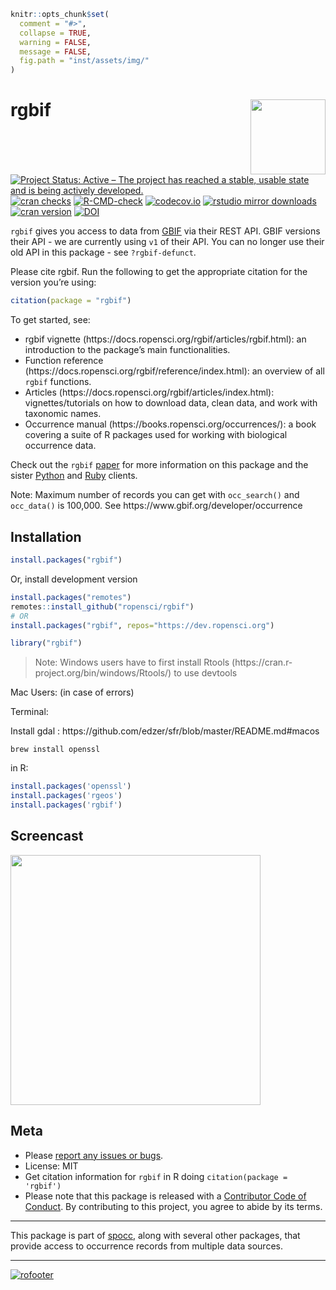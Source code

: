 <!-- README.md is generated from README.Rmd. Please edit that file and knit -->

```r
knitr::opts_chunk$set(
  comment = "#>",
  collapse = TRUE,
  warning = FALSE,
  message = FALSE,
  fig.path = "inst/assets/img/"
)
```

# rgbif <img src="man/figures/logo.png" align="right" alt="" width="120">

[![Project Status: Active – The project has reached a stable, usable state and is being actively developed.](https://www.repostatus.org/badges/latest/active.svg)](https://www.repostatus.org/#active)
[![cran checks](https://cranchecks.info/badges/worst/rgbif)](https://cranchecks.info/pkgs/rgbif)
[![R-CMD-check](https://github.com/ropensci/rgbif/workflows/R-CMD-check/badge.svg)](https://github.com/ropensci/rgbif/actions/)
[![codecov.io](https://codecov.io/github/ropensci/rgbif/coverage.svg?branch=master)](https://codecov.io/github/ropensci/rgbif?branch=master)
[![rstudio mirror downloads](https://cranlogs.r-pkg.org/badges/rgbif)](https://github.com/metacran/cranlogs.app)
[![cran version](https://www.r-pkg.org/badges/version/rgbif)](https://cran.r-project.org/package=rgbif)
[![DOI](https://zenodo.org/badge/2273724.svg)](https://zenodo.org/badge/latestdoi/2273724)

`rgbif` gives you access to data from [GBIF][] via their REST API. GBIF versions their API - we are currently using `v1` of their API. You can no longer use their old API in this package - see `?rgbif-defunct`.

Please cite rgbif. Run the following to get the appropriate citation for the version you're using:

```r
citation(package = "rgbif")
```

To get started, see:

* rgbif vignette (https://docs.ropensci.org/rgbif/articles/rgbif.html): an introduction to the package's main functionalities.
* Function reference (https://docs.ropensci.org/rgbif/reference/index.html): an overview of all `rgbif` functions.
* Articles (https://docs.ropensci.org/rgbif/articles/index.html): vignettes/tutorials on how to download data, clean data, and work with taxonomic names.
* Occurrence manual (https://books.ropensci.org/occurrences/): a book covering a suite of R packages used for working with biological occurrence data.

Check out the `rgbif` [paper][] for more information on this package and the sister [Python][pygbif] and [Ruby][gbifrb] clients.

Note: Maximum number of records you can get with `occ_search()` and `occ_data()` is 100,000. See https://www.gbif.org/developer/occurrence

## Installation

```r
install.packages("rgbif")
```

Or, install development version

```r
install.packages("remotes")
remotes::install_github("ropensci/rgbif")
# OR
install.packages("rgbif", repos="https://dev.ropensci.org")
```

```r
library("rgbif")
```

> Note: Windows users have to first install Rtools (https://cran.r-project.org/bin/windows/Rtools/) to use devtools

Mac Users:
(in case of errors)

Terminal:

Install gdal : https://github.com/edzer/sfr/blob/master/README.md#macos

```
brew install openssl
```

in R:

```r
install.packages('openssl')
install.packages('rgeos')
install.packages('rgbif')
```

## Screencast

<a href="https://vimeo.com/127119010"><img src="man/figures/README-screencast.png" width="400"></a>


## Meta

* Please [report any issues or bugs](https://github.com/ropensci/rgbif/issues).
* License: MIT
* Get citation information for `rgbif` in R doing `citation(package = 'rgbif')`
* Please note that this package is released with a [Contributor Code of Conduct](https://ropensci.org/code-of-conduct/). By contributing to this project, you agree to abide by its terms.

- - -

This package is part of [spocc](https://github.com/ropensci/spocc), along with several other packages, that provide access to occurrence records from multiple data sources.

- - -

[![rofooter](https://ropensci.org/public_images/github_footer.png)](https://ropensci.org)

[mapr]: https://github.com/ropensci/mapr
[paper]: https://peerj.com/preprints/3304/
[GBIF]: https://www.gbif.org/
[pygbif]: https://github.com/sckott/pygbif
[gbifrb]: https://github.com/sckott/gbifrb
